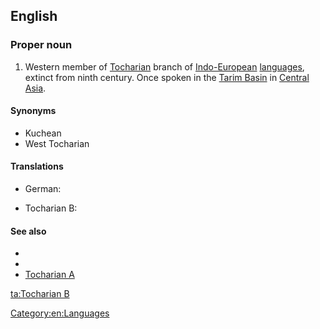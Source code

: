 ==English==
{{wikipedia}}

===Proper noun===
{{en-proper noun}}

# Western member of [[Tocharian]] branch of [[Indo-European]] [[language]]s, extinct from ninth century. Once spoken in the [[Tarim Basin]] in [[Central Asia]].

====Synonyms====
* Kuchean
* West Tocharian

====Translations====
{{trans-top|western member of Tocharian branch}}
* German: {{t|de|Tocharisch B|n}}
{{trans-mid}}
* Tocharian B: {{tø|txb|kuśiññe}}
{{trans-bottom}}

====See also====
* {{langcat}}
* {{langlist}}
* [[Tocharian A]]

[[Category:en:Languages]]

[[ta:Tocharian B]]